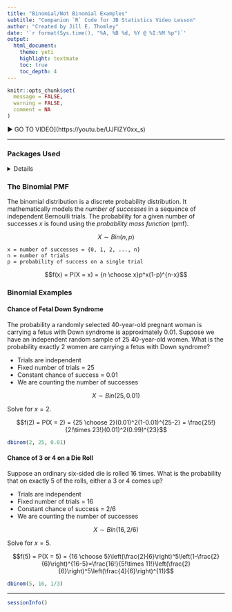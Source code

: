 ```yaml
---
title: "Binomial/Not Binomial Examples"
subtitle: "Companion `R` Code for JB Statistics Video Lesson"
author: "Created by Jill E. Thomley"
date: '`r format(Sys.time(), "%A, %B %d, %Y @ %I:%M %p")`'
output:
  html_document:
    theme: yeti
    highlight: textmate
    toc: true
    toc_depth: 4
---
```


```r
knitr::opts_chunk$set(
  message = FALSE,
  warning = FALSE,
  comment = NA
)
```

&#9654; GO TO VIDEO](https://youtu.be/UJFIZY0xx_s)

<hr>

### **Packages Used**

<details>
```r
# no packages are required
```
</details>

### **The Binomial PMF**

The binomial distribution is a discrete probability distribution. It mathematically models the *number of successes* in a sequence of independent Bernoulli trials. The probability for a given number of successes $x$ is found using the *probability mass function* (pmf).

$$X \sim Bin(n,p)$$

    x = number of successes = {0, 1, 2, ..., n}
    n = number of trials
    p = probability of success on a single trial

$$f(x) = P(X = x) = {n \choose x}p^x(1-p)^{n-x}$$

### **Binomial Examples**

#### Chance of Fetal Down Syndrome

The probability a randomly selected 40-year-old pregnant woman is carrying a fetus with Down syndrome is approximately 0.01. Suppose we have an independent random sample of 25 40-year-old women. What is the probability exactly 2 women are carrying a fetus with Down syndrome?

* Trials are independent
* Fixed number of trials = 25
* Constant chance of success = 0.01
* We are counting the number of successes


$$X \sim Bin(25,0.01)$$

Solve for $x = 2$.

$$f(2) = P(X = 2) = {25 \choose 2}(0.01)^2(1-0.01)^{25-2} = \frac{25!}{2!\times 23!}(0.01)^2(0.99)^{23}$$

```r
dbinom(2, 25, 0.01)
```

#### Chance of 3 or 4 on a Die Roll

Suppose an ordinary six-sided die is rolled 16 times. What is the probability that on exactly 5 of the rolls, either a 3 or 4 comes up?

* Trials are independent
* Fixed number of trials = 16
* Constant chance of success = 2/6
* We are counting the number of successes

$$X \sim Bin(16, 2/6)$$

Solve for $x = 5$.

$$f(5) = P(X = 5) = {16 \choose 5}\left(\frac{2}{6}\right)^5\left(1-\frac{2}{6}\right)^{16-5}=\frac{16!}{5!\times 11!}\left(\frac{2}{6}\right)^5\left(\frac{4}{6}\right)^{11}$$
```r
dbinom(5, 16, 1/3)
```

***
```r
sessionInfo()
```
